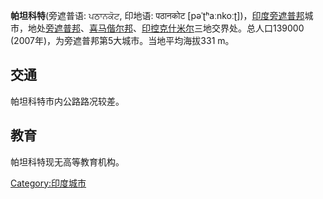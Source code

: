 '''帕坦科特'''(旁遮普语: ਪਠਾਨਕੋਟ, 印地语: पठानकोट [pəˈʈʰaːnkoːʈ])，[[印度|印度]][[旁遮普邦|旁遮普邦]]城市，地处[[旁遮普邦|旁遮普邦]]、[[喜马偕尔邦|喜马偕尔邦]]、[[印控克什米尔|印控克什米尔]]三地交界处。总人口139000 (2007年)，为旁遮普邦第5大城市。当地平均海拔331 m。

== 交通 ==
帕坦科特市内公路路况较差。

== 教育 ==
帕坦科特现无高等教育机构。

{{DEFAULTSORT: Pathankot}}
[[Category:印度城市|Category:印度城市]]
